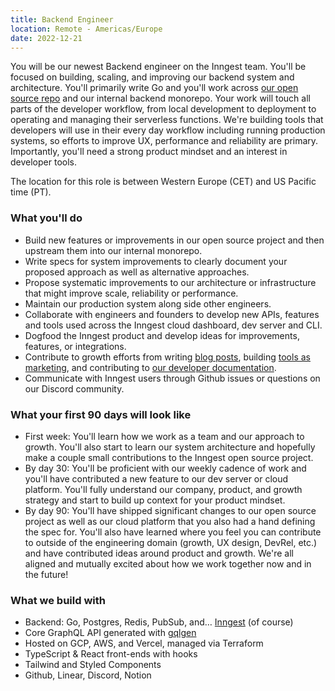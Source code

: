 ```yaml
---
title: Backend Engineer
location: Remote - Americas/Europe
date: 2022-12-21
---
```

You will be our newest Backend engineer on the Inngest team. You'll be focused on building, scaling, and improving our backend system and architecture. You'll primarily write Go and you'll work across [our open source repo](https://github.com/inngest/inngest) and our internal backend monorepo. Your work will touch all parts of the developer workflow, from local development to deployment to operating and managing their serverless functions. We're building tools that developers will use in their every day workflow including running production systems, so efforts to improve UX, performance and reliability are primary. Importantly, you'll need a strong product mindset and an interest in developer tools.

The location for this role is between Western Europe (CET) and US Pacific time (PT).

### What you'll do

- Build new features or improvements in our open source project and then upstream them into our internal monorepo.
- Write specs for system improvements to clearly document your proposed approach as well as alternative approaches.
- Propose systematic improvements to our architecture or infrastructure that might improve scale, reliability or performance.
- Maintain our production system along side other engineers.
- Collaborate with engineers and founders to develop new APIs, features and tools used across the Inngest cloud dashboard, dev server and CLI.
- Dogfood the Inngest product and develop ideas for improvements, features, or integrations.
- Contribute to growth efforts from writing [blog posts](https://inngest.com/blog), building [tools as marketing](https://typedwebhook.tools/), and contributing to [our developer documentation](https://www.inngest.com/docs).
- Communicate with Inngest users through Github issues or questions on our Discord community.

### What your first 90 days will look like

- First week: You'll learn how we work as a team and our approach to growth. You'll also start to learn our system architecture and hopefully make a couple small contributions to the Inngest open source project.
- By day 30: You'll be proficient with our weekly cadence of work and you'll have contributed a new feature to our dev server or cloud platform. You'll fully understand our company, product, and growth strategy and start to build up context for your product mindset.
- By day 90: You'll have shipped significant changes to our open source project as well as our cloud platform that you also had a hand defining the spec for. You'll also have learned where you feel you can contribute to outside of the engineering domain (growth, UX design, DevRel, etc.) and have contributed ideas around product and growth. We're all aligned and mutually excited about how we work together now and in the future!

### What we build with

- Backend: Go, Postgres, Redis, PubSub, and… [Inngest](https://github.com/inngest/inngest) (of course)
- Core GraphQL API generated with [gqlgen](https://github.com/99designs/gqlgen)
- Hosted on GCP, AWS, and Vercel, managed via Terraform
- TypeScript & React front-ends with hooks
- Tailwind and Styled Components
- Github, Linear, Discord, Notion